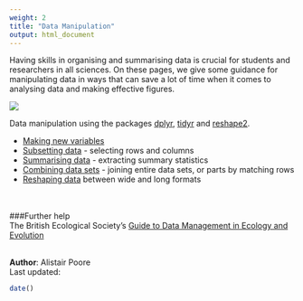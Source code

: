 ```yaml
---
weight: 2
title: "Data Manipulation"
output: html_document
---
```



Having skills in organising and summarising data is crucial for students and researchers in all sciences. On these pages, we give some guidance for manipulating data in ways that can save a lot of time when it comes to analysing data and making effective figures. 

![](images/Data_entry_image.jpg)

Data manipulation using the packages [dplyr](https://cran.r-project.org/web/packages/dplyr/index.html), [tidyr](https://blog.rstudio.org/2014/07/22/introducing-tidyr/) and [reshape2](https://cran.r-project.org/web/packages/reshape2/).

* [Making new variables](http://environmentalcomputing.net/making-new-variables/)
* [Subsetting data](http://environmentalcomputing.net/subsetting-data/) - selecting rows and columns  
* [Summarising data](http://environmentalcomputing.net/summarising-data/) - extracting summary statistics  
* [Combining data sets](http://environmentalcomputing.net/combining-data-sets/) - joining entire data sets, or parts by matching rows
* [Reshaping data](http://environmentalcomputing.net/reshaping-data/) between wide and long formats  
<br><br>

###Further help
<br>
The British Ecological Society's [Guide to Data Management in Ecology and Evolution](http://www.britishecologicalsociety.org/wp-content/uploads/Publ_Data-Management-Booklet.pdf)
<br><br>

**Author**: Alistair Poore
<br>
Last updated:
```r
date()
```
